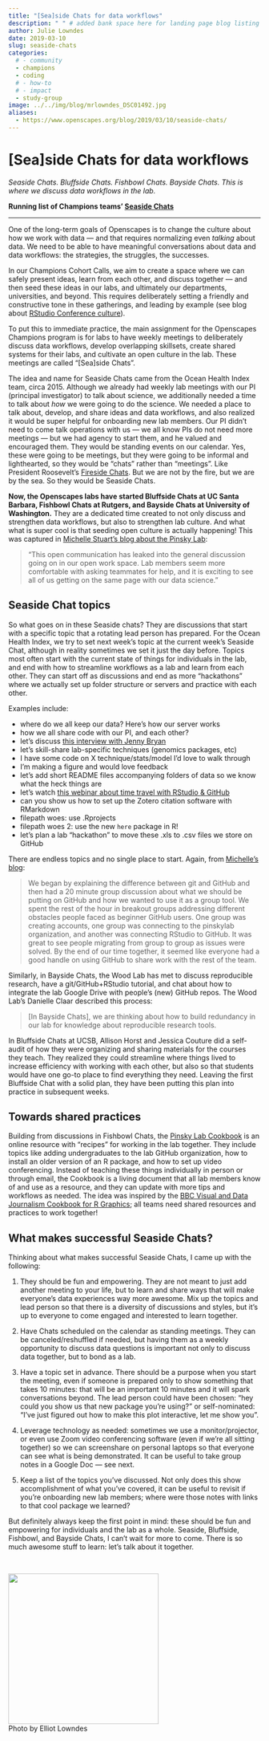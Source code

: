 ```yaml
---
title: "[Sea]side Chats for data workflows" 
description: " " # added bank space here for landing page blog listing (will print first few lines of blog if not)
author: Julie Lowndes
date: 2019-03-10
slug: seaside-chats
categories:
  # - community
  - champions
  - coding
  # - how-to
  # - impact
  - study-group
image: ../../img/blog/mrlowndes_DSC01492.jpg
aliases: 
  - https://www.openscapes.org/blog/2019/03/10/seaside-chats/
---
```


# [Sea]side Chats for data workflows   

*Seaside Chats. Bluffside Chats. Fishbowl Chats. Bayside Chats. This is where we discuss data workflows in the lab.* 

**Running list of Champions teams' [Seaside Chats](https://github.com/Openscapes/seaside-chats)**

----

One of the long-term goals of Openscapes is to change the culture about how we work with data — and that requires normalizing even *talking* about data. We need to be able to have meaningful conversations about data and data workflows: the strategies, the struggles, the successes.

In our Champions Cohort Calls, we aim to create a space where we can safely present ideas, learn from each other, and discuss together — and then seed these ideas in our labs, and ultimately our departments, universities, and beyond. This requires deliberately setting a friendly and constructive tone in these gatherings, and leading by example (see blog about [RStudio Conference culture](https://www.openscapes.org/blog/2019/02/19/rstudioconf/)).

To put this to immediate practice, the main assignment for the Openscapes Champions program is for labs to have weekly meetings to deliberately discuss data workflows, develop overlapping skillsets, create shared systems for their labs, and cultivate an open culture in the lab. These meetings are called "[Sea]side Chats".

The idea and name for Seaside Chats came from the Ocean Health Index team, circa 2015. Although we already had weekly lab meetings with our PI (principal investigator) to talk about science, we additionally needed a time to talk about *how* we were going to do the science. We needed a place to talk about, develop, and share ideas and data workflows, and also realized it would be super helpful for onboarding new lab members. Our PI didn't need to come talk operations with us — we all know PIs do not need more meetings — but we had agency to start them, and he valued and encouraged them. They would be standing events on our calendar. Yes, these were going to be meetings, but they were going to be informal and lighthearted, so they would be "chats" rather than "meetings". Like President Roosevelt's [Fireside Chats](https://en.wikipedia.org/wiki/Fireside_chats). But we are not by the fire, but we are by the sea. So they would be Seaside Chats.

**Now, the Openscapes labs have started Bluffside Chats at UC Santa Barbara, Fishbowl Chats at Rutgers, and Bayside Chats at University of Washington.** They are a dedicated time created to not only discuss and strengthen data workflows, but also to strengthen lab culture. And what what is super cool is that seeding open culture is actually happening! This was captured in [Michelle Stuart's blog about the Pinsky Lab](http://pinsky.marine.rutgers.edu/fishbowl-chat-1/): 

> "This open communication has leaked into the general discussion going on in our open work space. Lab members seem more comfortable with asking  teammates for help, and it is exciting to see all of us getting on the same page with our data science."

## Seaside Chat topics

So what goes on in these Seaside chats? They are discussions that start with a specific topic that a rotating lead person has prepared. For the Ocean Health Index, we try to set next week's topic at the current week's Seaside Chat, although in reality sometimes we set it just the day before. Topics most often start with the current state of things for individuals in the lab, and end with how to streamline workflows as a lab and learn from each other. They can start off as discussions and end as more "hackathons" where we actually set up folder structure or servers and practice with each other. 

Examples include: 

- where do we all keep our data? Here’s how our server works
- how we all share code with our PI, and each other?
- let's discuss [this interview with Jenny Bryan](https://ropensci.org/blog/2017/12/08/rprofile-jenny-bryan/)
- let's skill-share lab-specific techniques (genomics packages, etc)
- I have some code on X technique/stats/model I'd love to walk through
- I'm making a figure and would love feedback
- let’s add short README files accompanying folders of data so we know what the heck things are
- let's watch [this webinar about time travel with RStudio & GitHub](https://www.rstudio.com/resources/webinars/collaboration-and-time-travel-version-control-with-git-github-and-rstudio/)
- can you show us how to set up the Zotero citation software with RMarkdown
- filepath woes: use .Rprojects 
- filepath woes 2: use the new `here` package in R!
- let’s plan a lab “hackathon” to move these .xls to .csv files we store on GitHub

There are endless topics and no single place to start. Again, from [Michelle's blog](http://pinsky.marine.rutgers.edu/fishbowl-chat-1/):

> We began by explaining the difference between git and GitHub and then had a 20 minute group discussion about what we should be putting on GitHub and how we wanted to use it as a group tool.
We spent the rest of the hour in breakout groups addressing different obstacles people faced as beginner GitHub users. One group was creating accounts, one group was connecting to the pinskylab organization, and another was connecting RStudio to GitHub.
It was great to see people migrating from group to group as issues were solved. By the end of our time together, it seemed like everyone had a good handle on using GitHub to share work with the rest of the team.

Similarly, in Bayside Chats, the Wood Lab has met to discuss reproducible research, have a git/GitHub+RStudio tutorial, and chat about how to integrate the lab Google Drive with people’s (new) GitHub repos. The Wood Lab's Danielle Claar described this process:

> [In Bayside Chats], we are thinking about how to build redundancy in our lab for knowledge about reproducible research tools.

In Bluffside Chats at UCSB, Allison Horst and Jessica Couture did a self-audit of how they were organizing and sharing materials for the courses they teach. They realized they could streamline where things lived to increase efficiency with working with each other, but also so that students would have one go-to place to find everything they need. Leaving the first Bluffside Chat with a solid plan, they have been putting this plan into practice in subsequent weeks. 

## Towards shared practices

Building from discussions in Fishbowl Chats, the [Pinsky Lab Cookbook](https://github.com/pinskylab/pinskylab_methods/blob/master/cookbook.md#pinsky-lab-cookbook) is an online resource with "recipes" for working in the lab together. They include topics like adding undergraduates to the lab GitHub organization, how to install an older version of an R package, and how to set up video conferencing. Instead of teaching these things individually in person or through email, the Cookbook is a living document that all lab members know of and use as a resource, and they can update with more tips and workflows as needed. The idea was inspired by the [BBC Visual and Data Journalism Cookbook for R Graphics](https://bbc.github.io/rcookbook/); all teams need shared resources and practices to work together!


## What makes successful Seaside Chats?

Thinking about what makes successful Seaside Chats, I came up with the following:

1) They should be fun and empowering. They are not meant to just add another meeting to your life, but to learn and share ways that will make everyone's data experiences way more awesome. Mix up the topics and lead person so that there is a diversity of discussions and styles, but it's up to everyone to come engaged and interested to learn together.

2) Have Chats scheduled on the calendar as standing meetings. They can be canceled/reshuffled if needed, but having them as a weekly opportunity to discuss data questions is important not only to discuss data together, but to bond as a lab.

3) Have a topic set in advance. There should be a purpose when you start the meeting, even if someone is prepared only to show something that takes 10 minutes: that will be an important 10 minutes and it will spark conversations beyond. The lead person could have been chosen: "hey could you show us that new package you're using?" or self-nominated: "I've just figured out how to make this plot interactive, let me show you". 

4) Leverage technology as needed: sometimes we use a monitor/projector, or even use Zoom video conferencing software (even if we're all sitting together) so we can screenshare on personal laptops so that everyone can see what is being demonstrated. It can be useful to take group notes in a Google Doc — see next.

5) Keep a list of the topics you've discussed. Not only does this show accomplishment of what you've covered, it can be useful to revisit if you're onboarding new lab members; where were those notes with links to that cool package we learned?

But definitely always keep the first point in mind: these should be fun and empowering for individuals and the lab as a whole. Seaside, Bluffside, Fishbowl, and Bayside Chats, I can't wait for more to come. There is so much awesome stuff to learn: let's talk about it together.

<br>

<img src="/img/blog/mrlowndes_DSC01492.jpg" width="300px">  
Photo by Elliot Lowndes

<!---
Danielle: 
We’ve had one lab meeting (Intro to Reproducible Research), and two Bayside Chats (first was a git/github+RStudio tutorial, second was chatting about several things, including integrating the lab Google Drive with people’s (new) GitHub repos). They’ve gone really well so far. One thing I’ve been thinking about is the need to have set topics (+ time for discussion about whatever) for at least the next couple of months to build momentum and get people consistently engaged in the process. Basically, I think if I just hold a chat/AMA each week, we’ll probably lose momentum. With your chats, how often did you have set topics, and how often did you ‘just’ gather together? Did this change over time at all?

The other thing I’ve been thinking about is how to build redundancy in our lab for knowledge about reproducible research tools. Right now I’m the person with the most experience, and everyone else is excited to learn (but many are just starting out and it can seem a bit overwhelming at first!).
--->